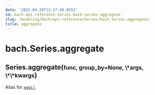 ```yaml
---
date: '2022-04-29T11:17:49.055Z'
id: bach-api-reference-series-bach-series-aggregate
slug: /modeling/bach/api-reference/Series/bach.Series.aggregate/
title: aggregate
---
```


# bach.Series.aggregate

<div class="method">
<h2 class="signature-class"><span class="additional-name">Series.</span><span class="name">aggregate(</span><small class="parameter-list"><span class="parameter" id="func">func</span>, <span class="parameter" id="group_by">group_by=None</span>, <span class="parameter" id="*">\*args</span>, <span class="parameter" id="**">\*\*kwargs</span></small>)</h2>


<div class="content">

Alias for [`agg()`](/docs/modeling/bach/api-reference/Series/bach.Series.agg/#bach.Series.agg).


</div>

</div>
